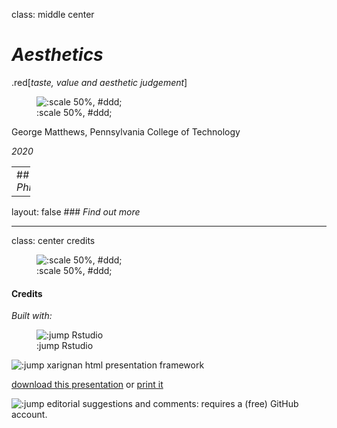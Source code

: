 class: middle center

# *Aesthetics*

.red[*taste, value and aesthetic judgement*]

![:scale 50%, #ddd;](img/construction.png)

George Matthews, Pennsylvania College of Technology

*2020*

---
## *Art and Philosophy*

---

layout: false
### *Find out more*









---
class: center credits

![:scale 50%, #ddd;](img/01/g-1.jpg)

#### Credits

*Built with:*

![:jump Rstudio](https://rstudio.com/products/rstudio/) 

![:jump xarignan](https://github.com/yihui/xaringan) html presentation framework 

<!-- *Photos by:* -->



[download this presentation](./pdf/07-slides.pdf) or [print it](./pdf/07-handout.pdf)

![:jump editorial suggestions and comments](https://github.com/gwmatthews/philosophy-slideshows/issues): requires a (free) GitHub account.


